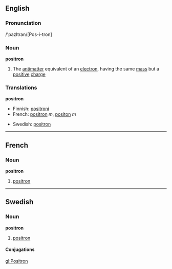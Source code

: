 ==English==
===Pronunciation===
/'pazItran/[Pos-i-tron]
===Noun===
{{wikipedia}}
'''positron'''
# {{particles}} The [[antimatter]] equivalent of an [[electron]], having the same [[mass]] but a [[positive]] [[charge]]

===Translations===
'''positron'''
{{top}}
*Finnish: [[positroni]]
*French: [[positron#French|positron]] ''m'', [[positon]] ''m''
{{mid}}
*Swedish: [[positron#Swedish|positron]]
{{bottom}}

----

==French==
===Noun===
'''positron'''
# [[positron#English|positron]]
----
==Swedish==
===Noun===
'''positron'''
#[[positron#English|positron]]
====Conjugations====
{{sv-noun|gender=Common|positron|positronen|positroner|positronerna|positrons|positronens|positroners|positronernas}}

[[gl:Positron]]